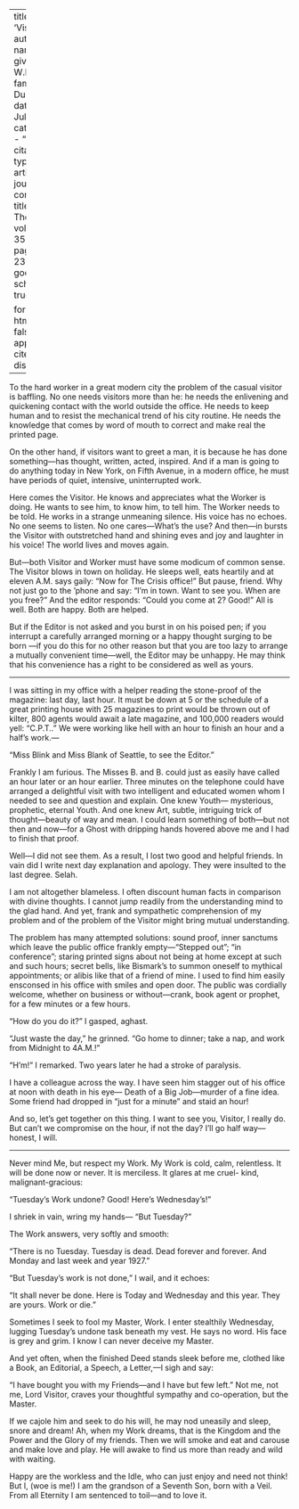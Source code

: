 
---
title: 'Visitors'
author:
  - name:
      given: W.E.B.
      family: Du Bois
date: Jul. 1928
categories: 
  - ""
citation: 
  type: article-journal
  container-title: The Crisis
  volume: 35
  issue: 7
  page: 239-240
google-scholar: true

format:
  html:
    toc: false
    appendix-cite-as: display
---



To the hard worker in a great modern city the problem of the casual
visitor is baffling. No one needs visitors more than he: he needs the
enlivening and quickening contact with the world outside the office. He
needs to keep human and to resist the mechanical trend of his city
routine. He needs the knowledge that comes by word of mouth to correct
and make real the printed page.

On the other hand, if visitors want to greet a man, it is because he has
done something---has thought, written, acted, inspired. And if a man is
going to do anything today in New York, on Fifth Avenue, in a modern
office, he must have periods of quiet, intensive, uninterrupted work.

Here comes the Visitor. He knows and appreciates what the Worker is
doing. He wants to see him, to know him, to tell him. The Worker needs
to be told. He works in a strange unmeaning silence. His voice has no
echoes. No one seems to listen. No one cares---What's the use? And
then---in bursts the Visitor with outstretched hand and shining eves and
joy and laughter in his voice! The world lives and moves again.

But---both Visitor and Worker must have some modicum of common sense.
The Visitor blows in town on holiday. He sleeps well, eats heartily and
at eleven&nbsp;A.M. says gaily: "Now for <span class="small-caps">The Crisis</span> office!"
But pause, friend. Why not just go to the &rsquo;phone and say: "I'm in town.
Want to see you. When are you free?" And the editor responds: "Could you
come at 2? Good!" All is well. Both are happy. Both are helped.

But if the Editor is not asked and you burst in on his poised pen; if
you interrupt a carefully arranged morning or a happy thought surging to
be born ---if you do this for no other reason but that you are too lazy
to arrange a mutually convenient time---well, the Editor may be unhappy.
He may think that his convenience has a right
to be considered as well as yours.

<hr/>

I was sitting in my office with a helper reading the stone-proof of the
magazine: last day, last hour. It must be down at 5 or the schedule of a
great printing house with 25 magazines to print would be thrown out of
kilter, 800 agents would await a late magazine, and 100,000 readers
would yell: "C.P.T.." We were working like hell with an hour to finish
an hour and a half's work.---

"Miss Blink and Miss Blank of Seattle, to see the Editor."

Frankly I am furious. The Misses B. and B. could just as easily have
called an hour later or an hour earlier. Three minutes on the telephone
could have arranged a delightful visit with two intelligent and educated
women whom I needed to see and question and explain. One knew Youth---
mysterious, prophetic, eternal Youth. And one knew Art, subtle,
intriguing trick of thought---beauty of way and mean. I could learn
something of both---but not then and now---for a Ghost with dripping
hands hovered above me and I had to finish that proof.

Well---I did not see them. As a result, I lost two good and helpful
friends. In vain did I write next day explanation and apology. They were
insulted to the last degree. Selah.

I am not altogether blameless. I often discount human facts in
comparison with divine thoughts. I cannot jump readily from the
understanding mind to the glad hand. And yet, frank and sympathetic
comprehension of my problem and of the problem of the Visitor might
bring mutual understanding.

The problem has many attempted solutions: sound proof, inner sanctums
which leave the public office frankly empty---"Stepped out"; "in
conference"; staring printed signs about not being at home except at
such and such hours; secret bells, like Bismark's to summon oneself to
mythical appointments; or alibis like that of a friend of mine. I used
to find him easily ensconsed in his office with smiles and open door.
The public was cordially welcome, whether on business or without---crank, book agent or prophet, for a few minutes or a few hours.

"How do you do it?" I gasped, aghast.

"Just waste the day," he grinned. "Go home to dinner; take a nap,
and work from Midnight to 4A.M.!"

"H'm!" I remarked. Two years later he had a stroke of paralysis.

I have a colleague across the way. I have seen him stagger out of his
office at noon with death in his eye--- Death of a Big Job---murder of a
fine idea. Some friend had dropped in "just for a minute" and staid an
hour!

And so, let's get together on this thing. I want to see you, Visitor, I
really do. But can't we compromise on the hour, if not the day? I'll go
half way---honest, I will.

<hr/>

Never mind Me, but respect my Work. My Work is cold, calm, relentless.
It will be done now or never. It is merciless. It glares at me cruel-
kind, malignant-gracious:

"Tuesday's Work undone? Good! Here's Wednesday's!"

I shriek in vain, wring my hands--- "But Tuesday?"

The Work answers, very softly and smooth:

"There is no Tuesday. Tuesday is dead. Dead forever and forever. And
Monday and last week and year 1927." 

"But Tuesday's work is not done,"
I wail, and it echoes:

"It shall never be done. Here is Today and Wednesday and this year. They
are yours. Work or die." 

Sometimes I seek to fool my Master, Work. I
enter stealthily Wednesday, lugging Tuesday's undone task beneath my
vest. He says no word. His face is grey and grim. I know I can never
deceive my Master.

And yet often, when the finished Deed stands sleek before me, clothed
like a Book, an Editorial, a Speech, a Letter,---I sigh and say:

"I have bought you with my Friends---and I have but few left." Not me,
not me, Lord Visitor, craves your thoughtful sympathy and co-operation,
but the Master.

If we cajole him and seek to do his will, he may nod uneasily and sleep,
snore and dream! Ah, when my
Work dreams, that is the Kingdom and the Power and the Glory of my
friends. Then we will smoke and eat and carouse and make love and play.
He will awake to find us more than ready and wild with waiting.

Happy are the workless and the Idle, who can just enjoy and need not
think! But I, (woe is me!) I am the grandson of a Seventh Son, born with
a Veil. From all Eternity I am sentenced to toil---and to love it.

